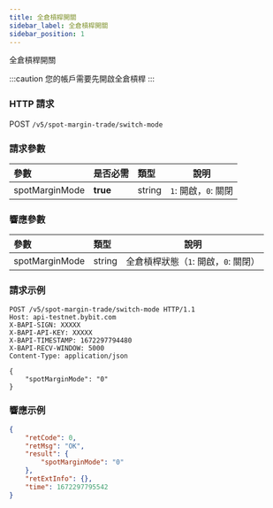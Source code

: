 ```yaml
---
title: 全倉槓桿開關
sidebar_label: 全倉槓桿開關
sidebar_position: 1
---
```

全倉槓桿開關

:::caution
您的帳戶需要先開啟全倉槓桿
:::

### HTTP 請求
POST `/v5/spot-margin-trade/switch-mode`

### 請求參數
| 參數 | 是否必需 | 類型 | 說明|
|:----- |:-------|:-----|------ |
|spotMarginMode |**true** |string |`1`: 開啟，`0`: 關閉 |

### 響應參數
| 參數 | 類型 | 說明|
|:----- |:-----|----- |
|spotMarginMode |string |全倉槓桿狀態（`1`: 開啟，`0`: 關閉）|

### 請求示例

```http
POST /v5/spot-margin-trade/switch-mode HTTP/1.1
Host: api-testnet.bybit.com
X-BAPI-SIGN: XXXXX
X-BAPI-API-KEY: XXXXX
X-BAPI-TIMESTAMP: 1672297794480
X-BAPI-RECV-WINDOW: 5000
Content-Type: application/json

{
    "spotMarginMode": "0"
}
```

### 響應示例

```json
{
    "retCode": 0,
    "retMsg": "OK",
    "result": {
        "spotMarginMode": "0"
    },
    "retExtInfo": {},
    "time": 1672297795542
}
```
